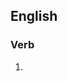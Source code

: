 ==English==

===Verb===
{{head|en|present participle}}

# {{present participle of|bivouac|lang=en|nocat=1}}